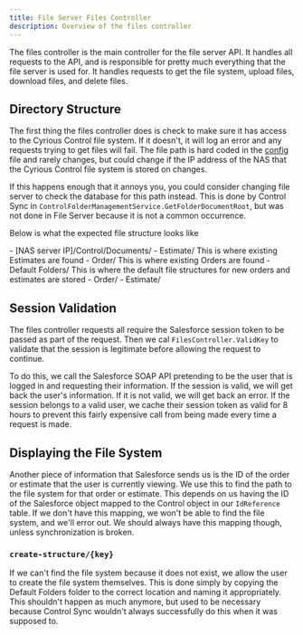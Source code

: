 ```yaml
---
title: File Server Files Controller
description: Overview of the files controller
---
```

The files controller is the main controller for the file server API. It handles all requests to the API, and is responsible
for pretty much everything that the file server is used for. It handles requests to get the file system, upload files,
download files, and delete files.

## Directory Structure
The first thing the files controller does is check to make sure it has access to the Cyrious Control file system. If it doesn't,
it will log an error and any requests trying to get files will fail. The file path is hard coded in the [config](/file-server/config/)
file and rarely changes, but could change if the IP address of the NAS that the Cyrious Control file system is stored on
changes.

If this happens enough that it annoys you, you could consider changing file server to check the database for this path instead.
This is done by Control Sync in `ControlFolderManagementService.GetFolderDocumentRoot`, but was not done in File Server
because it is not a common occurrence.

Below is what the expected file structure looks like


<FileTree>
    - [NAS server IP]/Control/Documents/
        - Estimate/  This is where existing Estimates are found
        - Order/  This is where existing Orders are found
        - Default Folders/  This is where the default file structures for new orders and estimates are stored
            - Order/
            - Estimate/
</FileTree>

## Session Validation
The files controller requests all require the Salesforce session token to be passed as part of the request. Then we cal
`FilesController.ValidKey` to validate that the session is legitimate before allowing the request to continue.

To do this, we call the Salesforce SOAP API pretending to be the user that is logged in and requesting their information.
If the session is valid, we will get back the user's information. If it is not valid, we will get back an error. If the
session belongs to a valid user, we cache their session token as valid for 8 hours to prevent this fairly expensive call
from being made every time a request is made.

## Displaying the File System
Another piece of information that Salesforce sends us is the ID of the order or estimate that the user is currently viewing.
We use this to find the path to the file system for that order or estimate. This depends on us having the ID of the Salesforce
object mapped to the Control object in our `IdReference` table. If we don't have this mapping, we won't be able to find
the file system, and we'll error out. We should always have this mapping though, unless synchronization is broken.

### `create-structure/{key}`
If we can't find the file system because it does not exist, we allow the user to create the file system themselves. This is
done simply by copying the Default Folders folder to the correct location and naming it appropriately. This shouldn't happen
as much anymore, but used to be necessary because Control Sync wouldn't always successfully do this when it was supposed to.
